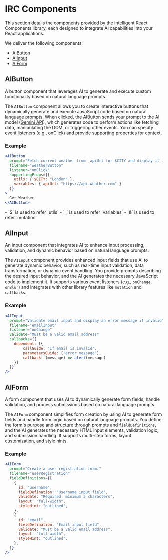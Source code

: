 
# IRC Components

This section details the components provided by the Intelligent React Components library, each designed to integrate AI capabilities into your React applications.

We deliver the following components:

- [AIButton](./properties/aiButton)
- [AIInput](./properties/aiInput)
- [AIForm](./properties/aiForm)

## AIButton

A button component that leverages AI to generate and execute custom functionality based on natural language prompts.

The `AIButton` component allows you to create interactive buttons that dynamically generate and execute JavaScript code based on natural language prompts. When clicked, the AIButton sends your prompt to the AI model ([Gemini API](https://aistudio.google.com/welcome?gad_source=1&gclid=CjwKCAjwvr--BhB5EiwAd5YbXseE2equX4Fr87yc0-V8KVkS0Mj7I7R5MgpcgJ11jsbLJR3oGh3QuhoCkhwQAvD_BwE)), which generates code to perform actions like fetching data, manipulating the DOM, or triggering other events. You can specify event listeners (e.g., onClick) and provide supporting properties for context.

### Example

```jsx filename="weatherButton" copy
<AIButton
  prompt="Fetch current weather from _apiUrl for $CITY and display it in an alert"
  filename="weatherButton"
  listener="onClick"
  supportingProps={{
    utils: { $CITY: "London" },
    variables: { apiUrl: "https://api.weather.com" }
  }}
>
  Get Weather
</AIButton>
```

<Notes note="info">
- `$` is used to refer `utils`
- `_` is used to refer `variables`
- `&` is used to refer `mutation`
</Notes>

## AIInput

An input component that integrates AI to enhance input processing, validation, and dynamic behavior based on natural language prompts.

The `AIInput` component provides enhanced input fields that use AI to generate dynamic behavior, such as real-time input validation, data transformation, or dynamic event handling. You provide prompts describing the desired input behavior, and the AI generates the necessary JavaScript code to implement it. It supports various event listeners (e.g., `onChange`, `onBlur`) and integrates with other library features like `mutation` and `callbacks`.

### Example

```jsx filename="emailInput" copy
<AIInput
  prompt="Validate email input and display an error message if invalid"
  filename="emailInput"
  listener="onChange"
  validate="Must be a valid email address"
  callbacks={{
    dependent: [{
        callGuide: "If email is invalid",
        parametersGuide: ["error message"],
        callback: (message) => alert(message)
    }]
  }}
/>
```

## AIForm

A form component that uses AI to dynamically generate form fields, handle validation, and process submissions based on natural language prompts.

The `AIForm` component simplifies form creation by using AI to generate form fields and handle form logic based on natural language prompts. You define the form's purpose and structure through prompts and `fieldDefinitions`, and the AI generates the necessary HTML input elements, validation logic, and submission handling. It supports multi-step forms, layout customization, and style hints.

### Example

```jsx filename="userRegistration" copy
<AIForm
  prompt="Create a user registration form."
  filename="userRegistration"
  fieldDefinitions={[
    {
      id: "username",
      fieldDefination: "Username input field",
      validate: "Required, minimum 3 characters",
      layout: "full-width",
      styleHint: "outlined",
    },
    {
      id: "email",
      fieldDefination: "Email input field",
      validate: "Must be a valid email address",
      layout: "full-width",
      styleHint: "outlined",
    },
  ]}
/>
```